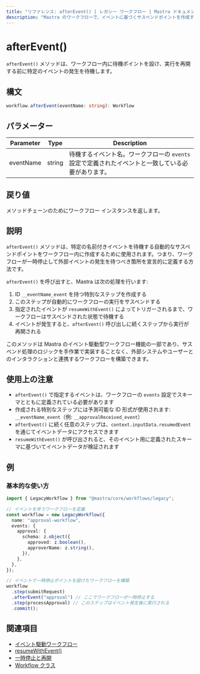 ```yaml
---
title: "リファレンス: afterEvent() | レガシー ワークフロー | Mastra ドキュメント"
description: "Mastra のワークフローで、イベントに基づくサスペンドポイントを作成する afterEvent メソッドのリファレンス。"
---
```


# afterEvent()

`afterEvent()` メソッドは、ワークフロー内に待機ポイントを設け、実行を再開する前に特定のイベントの発生を待機します。

## 構文

```typescript
workflow.afterEvent(eventName: string): Workflow
```


## パラメーター

| Parameter | Type   | Description                                                                                              |
| --------- | ------ | -------------------------------------------------------------------------------------------------------- |
| eventName | string | 待機するイベント名。ワークフローの `events` 設定で定義されたイベントと一致している必要があります。 |

## 戻り値

メソッドチェーンのためにワークフロー インスタンスを返します。

## 説明

`afterEvent()` メソッドは、特定の名前付きイベントを待機する自動的なサスペンドポイントをワークフロー内に作成するために使用されます。つまり、ワークフローが一時停止して外部イベントの発生を待つべき箇所を宣言的に定義する方法です。

`afterEvent()` を呼び出すと、Mastra は次の処理を行います:

1. ID `__eventName_event` を持つ特別なステップを作成する
2. このステップが自動的にワークフローの実行をサスペンドする
3. 指定されたイベントが `resumeWithEvent()` によってトリガーされるまで、ワークフローはサスペンドされた状態で待機する
4. イベントが発生すると、`afterEvent()` 呼び出しに続くステップから実行が再開される

このメソッドは Mastra のイベント駆動型ワークフロー機能の一部であり、サスペンド処理のロジックを手作業で実装することなく、外部システムやユーザーとのインタラクションと連携するワークフローを構築できます。

## 使用上の注意

- `afterEvent()` で指定するイベントは、ワークフローの `events` 設定でスキーマとともに定義されている必要があります
- 作成される特別なステップには予測可能な ID 形式が使用されます: `__eventName_event`（例: `__approvalReceived_event`）
- `afterEvent()` に続く任意のステップは、`context.inputData.resumedEvent` を通じてイベントデータにアクセスできます
- `resumeWithEvent()` が呼び出されると、そのイベント用に定義されたスキーマに基づいてイベントデータが検証されます

## 例

### 基本的な使い方

```typescript
import { LegacyWorkflow } from "@mastra/core/workflows/legacy";

// イベントを伴うワークフローを定義
const workflow = new LegacyWorkflow({
  name: "approval-workflow",
  events: {
    approval: {
      schema: z.object({
        approved: z.boolean(),
        approverName: z.string(),
      }),
    },
  },
});

// イベントで一時停止ポイントを設けたワークフローを構築
workflow
  .step(submitRequest)
  .afterEvent("approval") // ここでワークフローが一時停止する
  .step(processApproval) // このステップはイベント発生後に実行される
  .commit();
```


## 関連項目

- [イベント駆動ワークフロー](./events)
- [resumeWithEvent()](./resumeWithEvent)
- [一時停止と再開](/docs/workflows-legacy/suspend-and-resume)
- [Workflow クラス](./workflow)